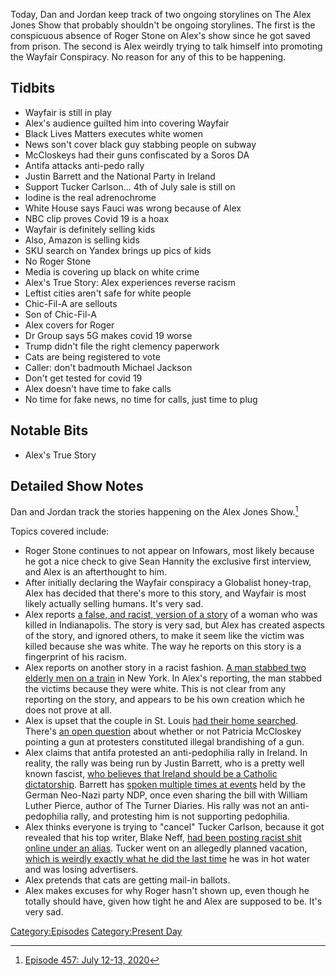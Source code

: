 {{DEFAULTSORT:
    #_EPISODE_0457:July 12-13, 2020
}}{{Episode
    | title             = July 12-13, 2020
    | caption           = [https://knowledgefight.libsyn.com/457-july-12-13-2020 Listen to this episode on Libsyn]
    | episodeNumber     = 457
    | length            = 01:26:02
    | airDate           = July 15, 2020
    | coverageStartDate = July 12, 2020
    | coverageEndDate   = July 13, 2020
    | episodeType       = [[:Category:Present Day|Present Day]]
    | appearance        = [[Justin Barrett]], [[Tucker Carlson]], [[Anthony Fauci]], [[Roger Stone]], [[Dr Group]]
    | oocDrop           = I was on the fence about devil worship
    | previousEpisode   = [[456: July 9-11, 2020]]
    | nextEpisode       = [[458: July 14, 2020]]
}}

{{Stub}}

Today, Dan and Jordan keep track of two ongoing storylines on The Alex Jones Show that probably shouldn't be ongoing storylines. The first is the conspicuous absence of Roger Stone on Alex's show since he got saved from prison. The second is Alex weirdly trying to talk himself into promoting the Wayfair Conspiracy. No reason for any of this to be happening.

==Tidbits==

*Wayfair is still in play
*Alex's audience guilted him into covering Wayfair
*Black Lives Matters executes white women
*News son't cover black guy stabbing people on subway
*McCloskeys had their guns confiscated by a Soros DA
*Antifa attacks anti-pedo rally
*Justin Barrett and the National Party in Ireland
*Support Tucker Carlson... 4th of July sale is still on
*Iodine is the real adrenochrome
*White House says Fauci was wrong because of Alex
*NBC clip proves Covid 19 is a hoax
*Wayfair is definitely selling kids
*Also, Amazon is selling kids
*SKU search on Yandex brings up pics of kids
*No Roger Stone
*Media is covering up black on white crime
*Alex's True Story: Alex experiences reverse racism
*Leftist cities aren't safe for white people
*Chic-Fil-A are sellouts
*Son of Chic-Fil-A
*Alex covers for Roger
*Dr Group says 5G makes covid 19 worse
*Trump didn't file the right clemency paperwork
*Cats are being registered to vote
*Caller: don't badmouth Michael Jackson
*Don't get tested for covid 19
*Alex doesn't have time to fake calls
*No time for fake news, no time for calls, just time to plug

==Notable Bits==

*Alex's True Story

==Detailed Show Notes==

Dan and Jordan track the stories happening on the Alex Jones Show.<ref>[https://knowledgefight.com/research/2020/7/20/episode-457-july-12-13-2020 Episode 457: July 12-13, 2020]</ref>

Topics covered include:

*Roger Stone continues to not appear on Infowars, most likely because he got a nice check to give Sean Hannity the exclusive first interview, and Alex is an afterthought to him.
*After initially declaring the Wayfair conspiracy a Globalist honey-trap, Alex has decided that there's more to this story, and Wayfair is most likely actually selling humans. It's very sad.
*Alex reports [https://www.dailymail.co.uk/news/article-8515507/Young-mother-24-shot-dead-fianc-saying-lives-matter.html a false, and racist, version of a story] of a woman who was killed in Indianapolis. The story is very sad, but Alex has created aspects of the story, and ignored others, to make it seem like the victim was killed because she was white. The way he reports on this story is a fingerprint of his racism.
*Alex reports on another story in a racist fashion. [https://nypost.com/2020/07/13/bronx-man-charged-for-stabbing-pair-of-elders-on-subway/ A man stabbed two elderly men on a train] in New York. In Alex's reporting, the man stabbed the victims because they were white. This is not clear from any reporting on the story, and appears to be his own creation which he does not prove at all.
*Alex is upset that the couple in St. Louis [https://www.foxnews.com/us/missouri-couple-who-defended-home-have-rifle-seized-during-police-search-report had their home searched]. There's [https://www.thetrace.org/2020/07/armed-st-louis-missouri-couple-threat-brandishing-self-defense/ an open question] about whether or not Patricia McCloskey pointing a gun at protesters constituted illegal brandishing of a gun.
*Alex claims that antifa protested an anti-pedophilia rally in Ireland. In reality, the rally was being run by Justin Barrett, who is a pretty well known fascist, [https://the-beacon.ie/2020/01/31/in-the-mind-of-justin-barrett-ireland-will-be-saved-by-installing-a-catholic-dictatorship/ who believes that Ireland should be a Catholic dictatorship]. Barrett has [https://www.irishtimes.com/news/neo-nazis-affirm-links-with-youth-defence-1.1098966 spoken multiple times at events] held by the German Neo-Nazi party NDP, once even sharing the bill with William Luther Pierce, author of The Turner Diaries. His rally was not an anti-pedophilia rally, and protesting him is not supporting pedophilia.
*Alex thinks everyone is trying to "cancel" Tucker Carlson, because it got revealed that his top writer, Blake Neff, [https://www.cnn.com/2020/07/10/media/tucker-carlson-writer-blake-neff/index.html had been posting racist shit online under an alias]. Tucker went on an allegedly planned vacation, [https://www.hollywoodreporter.com/news/tucker-carlson-now-vacation-could-face-more-advertiser-defections-1230312 which is weirdly exactly what he did the last time] he was in hot water and was losing advertisers.
*Alex pretends that cats are getting mail-in ballots.
*Alex makes excuses for why Roger hasn't shown up, even though he totally should have, given how tight he and Alex are supposed to be. It's very sad.

[[Category:Episodes]]
[[Category:Present Day]]